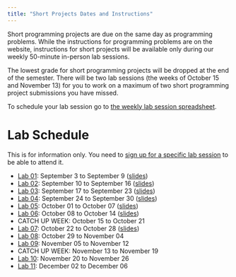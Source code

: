 ```yaml
---
title: "Short Projects Dates and Instructions"
---
```


Short programming projects are due on the same day as programming problems. While the instructions for programming problems are on the website, instructions for short projects will be available only during our weekly 50-minute in-person lab sessions. 

The lowest grade for short programming projects will be dropped at the end of the semester. There will be two lab sessions (the weeks of October 15 and November 13) for you to work on a maximum of two short programming project submissions you have missed.

To schedule your lab session go to [the weekly lab session spreadsheet](https://docs.google.com/spreadsheets/d/1vJNf444idLRKBJej3I9MvI7RDSk6ujV2s9kPt7CBA_Q/edit?usp=sharing).

# Lab Schedule

This is for information only. You need to [sign up for a specific lab session](https://docs.google.com/spreadsheets/d/1vJNf444idLRKBJej3I9MvI7RDSk6ujV2s9kPt7CBA_Q/edit?usp=sharing) to be able to attend it.

* [Lab 01](labs/lab01.html): September 3 to September 9 ([slides](labs/lab01-slide.html))
* [Lab 02](labs/lab02.html): September 10 to September 16 ([slides](labs/lab02-slide.html))
* [Lab 03](labs/lab03.html): September 17 to September 23 ([slides](labs/lab03-slide.html))
* [Lab 04](labs/lab04.html): September 24 to September 30 ([slides](labs/lab04-slide.html))
* [Lab 05](labs/lab05.html): October 01 to October 07 ([slides](labs/lab05-slide.html))
* [Lab 06](labs/lab06.html): October 08 to October 14 ([slides](labs/lab06-slide.html))
* CATCH UP WEEK: October 15 to October 21
* [Lab 07](labs/lab07.html): October 22 to October 28 ([slides](labs/lab07-slide.html))
* [Lab 08](labs/lab08.html): October 29 to November 04
* [Lab 09](labs/lab09.html): November 05 to November 12
* CATCH UP WEEK: November 13 to November 19
* [Lab 10](labs/lab10.html): November 20 to November 26
* [Lab 11](labs/lab11.html): December 02 to December 06